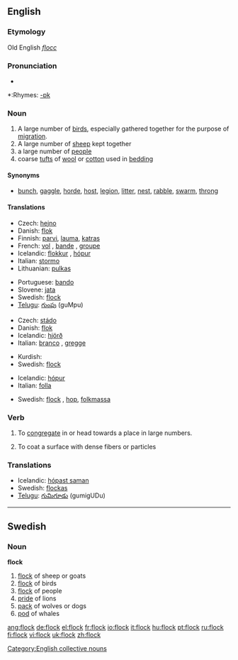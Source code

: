 ==English==

===Etymology===
Old English ''[[flocc]]''

===Pronunciation===
*{{audio|en-us-flock.ogg|Audio (US)}}

*:Rhymes: [[Rhymes:English:-ɒk|-ɒk]]

===Noun===
{{en-noun}}

# A large number of [[bird]]s, especially gathered together for the purpose of [[migration]].
# A large number of [[sheep]] kept together
# a large number of [[people]]
# coarse [[tuft]]s of [[wool]] or [[cotton]] used in [[bedding]]

====Synonyms====
*[[bunch]], [[gaggle]], [[horde]], [[host]], [[legion]], [[litter]], [[nest]], [[rabble]], [[swarm]], [[throng]]

====Translations====
{{trans-top|birds}}
*Czech: [[hejno]] {{n}}
*Danish: [[flok]] {{g|Danish}}
*Finnish: [[parvi]], [[lauma]], [[katras]]
*French: [[vol]] {{m}}, [[bande]] {{f}}, [[groupe]] {{m}}
*Icelandic: [[flokkur]] {{m}}, [[hópur]] {{m}}
*Italian: [[stormo]] {{m}}
*Lithuanian: [[pulkas]] {{f}}
{{trans-mid}}
*Portuguese: [[bando]] {{m}}
*Slovene: [[jata]] {{f}}
*Swedish: [[flock#Swedish|flock]] {{c}}
*[[Telugu]]: [[గుంపు]] (guMpu)
{{trans-bottom}}

{{trans-top|sheep}}
*Czech: [[stádo]] {{n}}
*Danish: [[flok]] {{g|Danish}}
*Icelandic: [[hjörð]] {{f}}
*Italian: [[branco]] {{m}}, [[gregge]] {{m}}
{{trans-mid}}
*Kurdish: {{KUchar|[[ڕان]]}}
*Swedish: [[flock#Swedish|flock]] {{c}}
{{trans-bottom}}

{{trans-top|people}}
*Icelandic: [[hópur]] {{m}}
*Italian: [[folla]] {{f}}
{{trans-mid}}
*Swedish: [[flock#Swedish|flock]] {{c}}, [[hop]], [[folkmassa]]
{{trans-bottom}}

===Verb===
{{en-verb}}

# {{transitive}} To [[congregate]] in or head towards a place in large numbers.
# {{transitive}} To coat a surface with dense fibers or particles

===Translations===
{{rfc-level|Translations at L3+ (AutoFormat would have corrected level of Translations)}}
*Icelandic: [[hópast saman]]
*Swedish: [[flockas]]
*[[Telugu]]: [[గుమిగూడు]] (gumigUDu)

[[Category:English collective nouns]]

----

==Swedish==

===Noun===
'''flock''' {{c}}
{{sv-noun-reg-ar}}

# [[flock]] of sheep or goats
# [[flock]] of birds
# [[flock]] of people
# [[pride]] of lions
# [[pack]] of wolves or dogs
# [[pod]] of whales

[[ang:flock]]
[[de:flock]]
[[el:flock]]
[[fr:flock]]
[[io:flock]]
[[it:flock]]
[[hu:flock]]
[[pt:flock]]
[[ru:flock]]
[[fi:flock]]
[[vi:flock]]
[[uk:flock]]
[[zh:flock]]